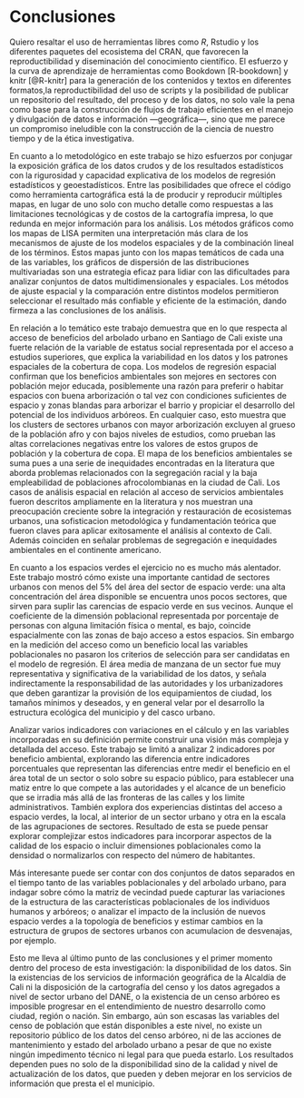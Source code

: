# Conclusiones {#conclusiones}

Quiero resaltar el uso de herramientas libres como *R*, Rstudio y los diferentes paquetes del ecosistema del CRAN, que favorecen la reproductibilidad y diseminación del conocimiento científico. El esfuerzo y la curva de aprendizaje de herramientas como Bookdown [R-bookdown] y knitr [@R-knitr] para la generación de los contenidos y textos en diferentes formatos,la reproductibilidad del uso de scripts y la posibilidad de publicar un repositorio del resultado, del proceso y de los datos, no solo vale la pena como base para la construcción de flujos de trabajo eficientes en el manejo y divulgación de datos e información —geográfica—, sino que me parece un compromiso ineludible  con la construcción de la ciencia de nuestro tiempo y de la ética investigativa.

En cuanto a lo metodológico en este trabajo se hizo esfuerzos por conjugar la exposición gráfica de los datos crudos y de los resultados estadísticos con la rigurosidad y capacidad explicativa de los modelos de regresión estadísticos y geoestadísticos. Entre las posibilidades que ofrece el código como herramienta cartográfica está la de producir y reproducir múltiples mapas, en lugar de uno solo con mucho detalle como respuestas a las limitaciones tecnológicas  y de costos de la cartografía impresa, lo que redunda en mejor información para los análisis. Los métodos gráficos como los mapas de LISA permiten una interpretación más clara de los mecanismos de ajuste de los modelos espaciales y de la combinación lineal de los términos. Estos mapas junto con los mapas temáticos de cada una de las variables, los gráficos de dispersión de las distribuciones multivariadas son una estrategia eficaz para lidiar con las dificultades para analizar conjuntos de datos multidimensionales y espaciales.  Los métodos de ajuste espacial y la comparación entre distintos modelos permitieron  seleccionar el resultado más confiable y eficiente de la estimación, dando firmeza a las conclusiones de los análisis.

En relación a lo temático este trabajo demuestra que en lo que respecta al acceso de beneficios del arbolado urbano en Santiago de Cali existe una fuerte relación de la variable de estatus social representada por el acceso a estudios superiores, que explica la variabilidad en los datos y los patrones espaciales de la cobertura de copa. Los modelos de regresión espacial confirman que los beneficios ambientales son mejores en sectores con población mejor educada, posiblemente una razón para preferir o habitar espacios con buena arborización o tal vez con condiciones suficientes de espacio y zonas blandas para arborizar el barrio y propiciar el desarrollo del potencial de los individuos arbóreos. En cualquier caso, esto muestra que los clusters de sectores urbanos con mayor arborización excluyen al grueso de la población afro y con bajos niveles de estudios, como prueban las altas correlaciones negativas entre los valores de estos grupos de población y  la cobertura de copa. El mapa de los beneficios ambientales se suma pues a una serie de inequidades encontradas en la literatura que aborda problemas relacionados con la segregación racial y la baja empleabilidad de poblaciones afrocolombianas en la ciudad de Cali. Los casos de análisis espacial en relación al acceso de servicios ambientales fueron descritos ampliamente en la literatura y nos muestran una preocupación creciente sobre la integración y restauración de ecosistemas urbanos, una sofisticacion metodológica y fundamentación teórica que fueron claves para aplicar exitosamente el análisis al contexto de Cali. Además coinciden en señalar problemas de segregación e inequidades ambientales en el continente americano.


En cuanto a los espacios verdes el ejercicio no es mucho más alentador. Este trabajo mostró cómo existe una importante cantidad de sectores urbanos con menos del 5% del área del sector de espacio verde: una alta concentración del área disponible se encuentra unos pocos sectores, que sirven para suplir las carencias de espacio verde en sus vecinos. Aunque el coeficiente de la dimensión poblacional representada por porcentaje de personas con alguna limitación física o mental, es bajo, coincide espacialmente con las zonas de bajo acceso a estos espacios. Sin embargo en la medición del acceso como un beneficio local las variables poblacionales no pasaron los criterios de selección para ser candidatas en el modelo de regresión. El área media de manzana de un sector fue muy representativa y significativa de la variabilidad de los datos, y señala indirectamente la responsabilidad de las autoridades y los urbanizadores que deben garantizar la provisión de los equipamientos de ciudad, los tamaños mínimos y deseados, y  en general velar por el desarrollo la estructura ecológica del municipio y del casco urbano. 

Analizar varios indicadores con variaciones en el cálculo y en las variables incorporadas en su definición permite construir una visión más compleja y detallada del acceso. Este trabajo se limitó a analizar 2 indicadores por beneficio ambiental, explorando las diferencia entre indicadores porcentuales que representan las diferencias entre medir el beneficio en el área total de un sector o solo sobre su espacio público, para establecer una matiz entre  lo que compete a las autoridades y el alcance de un beneficio que se irradia más allá  de las  fronteras de las calles y los limite administrativos. También explora dos experiencias distintas del acceso a espacio verdes, la local, al interior de un sector urbano y otra en la escala de las agrupaciones de sectores. Resultado de esta se puede pensar explorar complejizar estos indicadores para incorporar aspectos de la calidad de los espacio o incluir dimensiones poblacionales como la densidad o normalizarlos con respecto del número de habitantes.

Más interesante puede ser contar con dos conjuntos de datos separados en el tiempo tanto de las variables poblacionales y del arbolado urbano, para indagar sobre cómo la matriz de vecindad puede capturar las variaciones de la estructura de las características poblacionales de los individuos humanos y arbóreos; o analizar el impacto de la inclusión de nuevos espacio verdes a la topología de beneficios y estimar cambios en la estructura de grupos de sectores urbanos con acumulacion de desvenajas, por ejemplo. 

Esto me lleva al último punto de las conclusiones y el primer momento dentro del proceso de esta investigación: la disponibilidad de los datos. Sin la existencias de los servicios de información geográfica de la Alcaldía de Cali ni la disposición de la cartografía del censo y los datos agregados a nivel de sector urbano del DANE, o la existencia de un censo arbóreo es imposible progresar en el entendimiento de nuestro desarrollo como ciudad, región o nación.  Sin embargo, aún son escasas las variables del censo de población que están disponibles a este nivel, no existe un repositorio público de los datos del censo arbóreo, ni de las acciones de mantenimiento y estado del arbolado urbano a pesar de que no existe ningún impedimento técnico ni legal para que pueda estarlo. Los resultados dependen pues no solo de la disponibilidad sino de la calidad y nivel de actualización de los datos, que pueden y deben mejorar en los servicios de información que presta el el municipio. 
